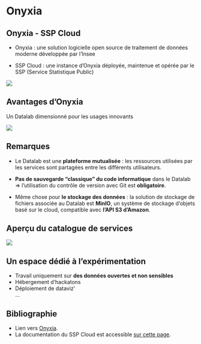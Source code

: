 # Onyxia {.backgroundTitre}

## Onyxia - SSP Cloud

- Onyxia : une solution logicielle open source de traitement de données moderne développée par l'Insee  

- SSP Cloud : une instance d'Onyxia déployée, maintenue et opérée par le SSP (Service Statistique Public)

![](img/onyxia_intro.png){fig-align="center"}

## Avantages d'Onyxia

Un Datalab dimensionné pour les usages innovants

![](img/avantages_onyxia.png){fig-align="center"}

## Remarques 

- Le Datalab est une **plateforme mutualisée** :  les ressources utilisées par les services sont partagées entre les différents utilisateurs.  

- **Pas de sauvegarde "classique" du code informatique** dans le Datalab => l'utilisation du contrôle de version avec Git est **obligatoire**.  

- Même chose pour **le stockage des données** : la solution de stockage de fichiers associée au Datalab est **MinIO**, un système de stockage d’objets basé sur le cloud, compatible avec **l’API S3 d’Amazon**. 

## Aperçu du catalogue de services

![](img/services_onyxia.png){fig-align="center"}

## Un espace dédié à l'expérimentation

- Travail uniquement sur **des données ouvertes et non sensibles**  
- Hébergement d'hackatons  
- Déploiement de dataviz'  
...

## Bibliographie

- Lien vers [Onyxia](assistance.si-stat.sg@agriculture.gouv.fr).  
- La documentation du SSP Cloud est accessible [sur cette page](https://docs.sspcloud.fr/).